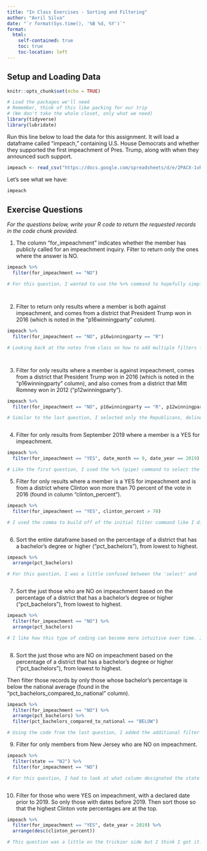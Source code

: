 ```yaml
---
title: "In Class Exercises - Sorting and Filtering"
author: "Avril Silva"
date: "`r format(Sys.time(), '%B %d, %Y')`"
format:
  html:
    self-contained: true
    toc: true
    toc-location: left
---
```


## Setup and Loading Data

```r
knitr::opts_chunk$set(echo = TRUE)

# Load the packages we'll need
# Remember, think of this like packing for our trip
# (We don't take the whole closet, only what we need)
library(tidyverse)
library(lubridate)

```

Run this line below to load the data for this assignment. It will load a dataframe called "impeach," containing U.S. House Democrats and whether they supported the first impeachment of Pres. Trump, along with when they announced such support.

```r

impeach <- read_csv("https://docs.google.com/spreadsheets/d/e/2PACX-1vRh8d5JaDqBtByzNw2JZF3idaACobDhhk-p7chJoktA0HawELHFOvjQOqCpzGA4MGONvPlR7GASqW-K/pub?gid=1765341510&single=true&output=csv")


```

Let's see what we have:

```r

impeach


```

## Exercise Questions

*For the questions below, write your R code to return the requested records in the code chunk provided.*

1) The column "for_impeachment" indicates whether the member has publicly called for an impeachment inquiry. Filter to return only the ones where the answer is NO.

```r

impeach %>% 
  filter(for_impeachment == "NO")

# For this question, I wanted to use the %>% command to hopefully simplify the commands in order to build off of this command and set it up well for future questions. 




```

2) Filter to return only results where a member is both against impeachment, and comes from a district that President Trump won in 2016 (which is noted in the "p16winningparty" column).

```r

impeach %>% 
  filter(for_impeachment == "NO", p16winningparty == "R")

# Looking back at the notes from class on how to add multiple filters for one table, I added the comma to separate the different filters and used the '==' to select just the Republicans from 2016. 




```

3) Filter for only results where a member is against impeachment, comes from a district that President Trump won in 2016 (which is noted in the "p16winningparty" column), and also comes from a district that Mitt Romney won in 2012 ("p12winningparty").

```r

impeach %>% 
  filter(for_impeachment == "NO", p16winningparty == "R", p12winningparty == "R")

# Similar to the last question, I selected only the Republicans, delineated by the 'R', and used the same filters, building off my string of code that I have from the previous questions. 



```

4) Filter for only results from September 2019 where a member is a YES for impeachment.

```r

impeach %>% 
  filter(for_impeachment == "YES", date_month == 9, date_year == 2019)

# Like the first question, I used the %>% (pipe) command to select the data set and the filter I wanted to use, this time selecting those who agree with the impeachment. Then, I used the date_month and date_year columns to only select those from September 2019. I had to look back at this question and find that there were indeed values for those columns other than the NAs that populated it. 


```

5) Filter for only results where a member is a YES for impeachment and is from a district where Clinton won more than 70 percent of the vote in 2016 (found in column "clinton_percent").

```r

impeach %>% 
  filter(for_impeachment == "YES", clinton_percent > 70)

# I used the comma to build off of the initial filter command like I did for the second question and looked at the notes from class to find the greater than symbol to designate more than 70 percent for that column. 



```

6) Sort the entire dataframe based on the percentage of a district that has a
bachelor's degree or higher ("pct_bachelors"), from lowest to highest.

```r

impeach %>%
  arrange(pct_bachelors)

# For this question, I was a little confused between the 'select' and 'arrange' commands, but once I realized that arrange was used for sorting, I was able to do it successfully from lowest to highest for the entire dataframe. 



```

7) Sort the just those who are NO on impeachment based on the percentage of a district that has a bachelor's degree or higher ("pct_bachelors"), from lowest to highest.

```r

impeach %>% 
  filter(for_impeachment == "NO") %>%
  arrange(pct_bachelors)

# I like how this type of coding can become more intuitive over time. I looked back at the code that I created earlier and added the sorting for the bachelor's degrees onto it using the pipe command to create one large line of code. 



```

8) Sort the just those who are NO on impeachment based on the percentage of a district that has a bachelor's degree or higher ("pct_bachelors"), from lowest to highest.

Then filter those records by only those whose bachelor's percentage is below the national average (found in the "pct_bachelors_compared_to_national" column).

```r

impeach %>% 
  filter(for_impeachment == "NO") %>%
  arrange(pct_bachelors) %>%
  filter(pct_bachelors_compared_to_national == "BELOW")

# Using the code from the last question, I added the additional filter for those whose bachelor's percentage is below the national average at the end to ensure I had all the data points I needed and did it in the correct order. 


```

9) Filter for only members from New Jersey who are NO on impeachment.

```r

impeach %>% 
  filter(state == "NJ") %>% 
  filter(for_impeachment == "NO")

# For this question, I had to look at what column designated the state that a House member was from and how New Jersey was represented (that being NJ) and then out of those filtering out only the ones that are against impeachment. The order here was super important to me to note before completing the line of code to ensure clarity.



```

10) Filter for those who were YES on impeachment, with a declared date prior to 2019. So only those with dates before 2019. Then sort those so that the highest Clinton vote percentages are at the top.

```r

impeach %>%
  filter(for_impeachment == "YES", date_year < 2019) %>% 
  arrange(desc(clinton_percent))

# This question was a little on the trickier side but I think I got it. I first filtered the dataset for the impeachment, then only selected those with a declared date prior to 2019 by using the date_year category. From there, I made sure to do the descending command along with the arrange command in order to sort it by the highest Clinton cote percentages at the top. 



```
